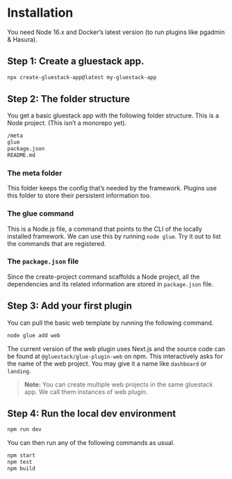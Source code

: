 
<Meta pageTitle="Installation | framework" description="Installation | framework." />





# Installation

You need Node 16.x and Docker’s latest version (to run plugins like pgadmin & Hasura).

## **Step 1: Create** a gluestack app.

```bash
npx create-gluestack-app@latest my-gluestack-app
```

## **Step 2: The folder structure**

You get a basic gluestack app with the following folder structure. This is a Node project. (This isn’t a monorepo yet).

```bash
/meta
glue
package.json
README.md
```

### The meta folder

This folder keeps the config that’s needed by the framework. Plugins use this folder to store their persistent information too.

### The glue command

This is a Node.js file, a command that points to the CLI of the locally installed framework. We can use this by running `node glue`. Try it out to list the commands that are registered.

### The `package.json` file

Since the create-project command scaffolds a Node project, all the dependencies and its related information are stored in `package.json` file.

## **Step 3:** Add your first plugin

You can pull the basic web template by running the following command.

```bash
node glue add web
```

The current version of the web plugin uses Next.js and the source code can be found at `@gluestack/glue-plugin-web` on npm. This interactively asks for the name of the web project. You may give it a name like `dashboard` or `landing`.

> **Note:** You can create multiple web projects in the same gluestack app. We call them instances of web plugin.

## Step 4: Run the local dev environment

```bash
npm run dev
```

You can then run any of the following commands as usual.

```bash
npm start
npm test
npm build
```
